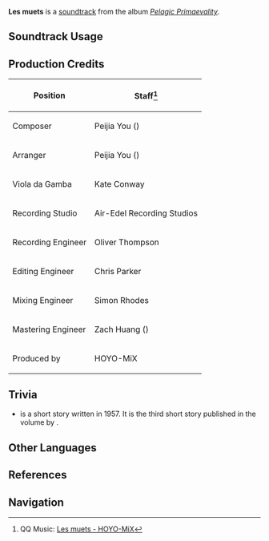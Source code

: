 {{Soundtrack Infobox
|image          = Pelagic Primaevality.png
|album          = Pelagic Primaevality
|disc           = 1
|number         = 20
|featured       =
|featured2      =
|featured3      =
|featured_disc  =
|featured_disc2 =
|featured_disc3 =
|youtube_id     = 2B1dCdJo3Yk
|spotify_id     = 5wnIlHq1xatmyTAnrFIHZ6
|previous       = La derniere opportunite
|next           = L'envers et l'endroit
}}
'''Les muets''' is a [[soundtrack]] from the album ''[[Pelagic Primaevality]]''.

==Soundtrack Usage==
{{Soundtrack Usage
|domain = Place of Secrets
}}

==Production Credits==
{| class="wikitable"
! Position
! Staff<ref>QQ Music: [https://y.qq.com/n/ryqq/songDetail/003TnSbW2zPHq3 {{zh|顺默者的离索}} Les muets - HOYO-MiX]</ref>
|-
| Composer
| Peijia You ({{zh|尤裴佳}})
|-
| Arranger
| Peijia You ({{zh|尤裴佳}})
|-
| Viola da Gamba
| Kate Conway
|-
| Recording Studio
| Air-Edel Recording Studios
|-
| Recording Engineer
| Oliver Thompson
|-
| Editing Engineer
| Chris Parker
|-
| Mixing Engineer
| Simon Rhodes
|-
| Mastering Engineer
| Zach Huang ({{zh|黄巍}})
|-
| Produced by
| HOYO-MiX
|}
==Trivia==
*{{w|The Silent Men|Les muets}} is a short story written in 1957. It is the third short story published in the volume {{w|Exile and the Kingdom}} by {{w|Albert Camus}}.
==Other Languages==
{{Other Languages
|en       = Les muets
|en_lang  = fr
|en_tl    = The Mutes
|zhs     = 顺默者的离索
|zhs_rm  = Shùnmò-zhě de Lísuǒ
|zht     = 順默者的離索
|zht_rm  = Shùnmò-zhě de Lísuǒ
|zh_tl   = Solitude of the Silent Obeyer
|ja      = Les muets
|ja_lang = fr
|ja_tl   = The Mutes
}}

==References==
{{Reflist}}

==Navigation==
{{Soundtrack Navbox|Pelagic Primaevality}}